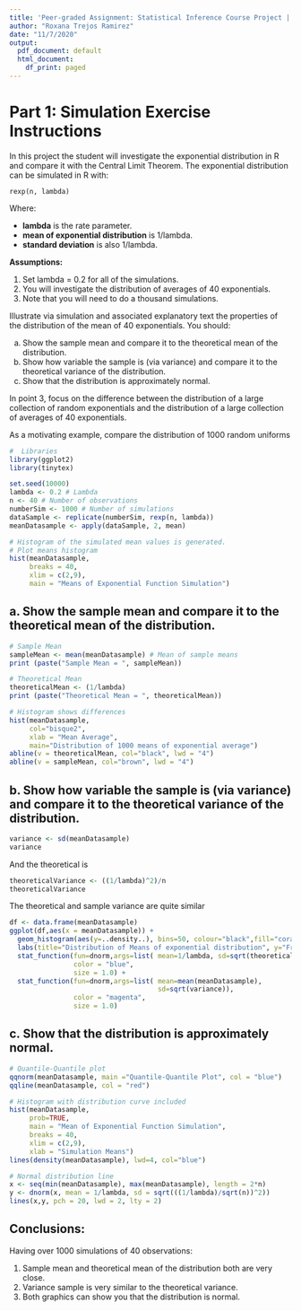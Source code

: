 ```yaml
---
title: 'Peer-graded Assignment: Statistical Inference Course Project | SIMULATION'
author: "Roxana Trejos Ramirez"
date: "11/7/2020"
output:
  pdf_document: default
  html_document:
    df_print: paged
---
```


# Part 1: Simulation Exercise Instructions

In this project the student will investigate the exponential distribution in R and compare it with the Central Limit Theorem. The exponential distribution can be simulated in R with:

    rexp(n, lambda)
    
Where:

*  **lambda** is the rate parameter.
*  **mean of exponential distribution** is 1/lambda.
*  **standard deviation** is also 1/lambda. 

**Assumptions: **

1.  Set lambda = 0.2 for all of the simulations.
2.  You will investigate the distribution of averages of 40 exponentials. 
3.  Note that you will need to do a thousand simulations.

Illustrate via simulation and associated explanatory text the properties of the distribution of the mean of 40 exponentials. 
You should:

a.  Show the sample mean and compare it to the theoretical mean of the distribution.
b.  Show how variable the sample is (via variance) and compare it to the theoretical variance of the distribution.
c.  Show that the distribution is approximately normal.

In point 3, focus on the difference between the distribution of a large collection of random exponentials and the distribution of a large collection of averages of 40 exponentials.

As a motivating example, compare the distribution of 1000 random uniforms

```r
#  Libraries
library(ggplot2)
library(tinytex)

set.seed(10000)
lambda <- 0.2 # Lambda
n <- 40 # Number of observations
numberSim <- 1000 # Number of simulations
dataSample <- replicate(numberSim, rexp(n, lambda))
meanDatasample <- apply(dataSample, 2, mean)

# Histogram of the simulated mean values is generated.
# Plot means histogram
hist(meanDatasample, 
     breaks = 40, 
     xlim = c(2,9), 
     main = "Means of Exponential Function Simulation")
```

## a.  Show the sample mean and compare it to the theoretical mean of the distribution.
```r
# Sample Mean
sampleMean <- mean(meanDatasample) # Mean of sample means
print (paste("Sample Mean = ", sampleMean))

# Theoretical Mean
theoreticalMean <- (1/lambda)
print (paste("Theoretical Mean = ", theoreticalMean))
```

```r
# Histogram shows differences
hist(meanDatasample, 
     col="bisque2", 
     xlab = "Mean Average", 
     main="Distribution of 1000 means of exponential average")
abline(v = theoreticalMean, col="black", lwd = "4")
abline(v = sampleMean, col="brown", lwd = "4")
```



## b. Show how variable the sample is (via variance) and compare it to the theoretical variance of the distribution.
```r
variance <- sd(meanDatasample)
variance
```

And the theoretical is

```r
theoreticalVariance <- ((1/lambda)^2)/n
theoreticalVariance
```

The theoretical and sample variance are quite similar

```r
df <- data.frame(meanDatasample)
ggplot(df,aes(x = meanDatasample)) +
  geom_histogram(aes(y=..density..), bins=50, colour="black",fill="coral") +
  labs(title="Distribution of Means of exponential distribution", y="Frequency") +
  stat_function(fun=dnorm,args=list( mean=1/lambda, sd=sqrt(theoreticalVariance)), 
                color = "blue", 
                size = 1.0) +
  stat_function(fun=dnorm,args=list( mean=mean(meanDatasample), 
                                     sd=sqrt(variance)), 
                color = "magenta", 
                size = 1.0)
```

## c.  Show that the distribution is approximately normal.
```r
# Quantile-Quantile plot
qqnorm(meanDatasample, main ="Quantile-Quantile Plot", col = "blue")
qqline(meanDatasample, col = "red")

# Histogram with distribution curve included
hist(meanDatasample, 
     prob=TRUE, 
     main = "Mean of Exponential Function Simulation", 
     breaks = 40, 
     xlim = c(2,9), 
     xlab = "Simulation Means")
lines(density(meanDatasample), lwd=4, col="blue")

# Normal distribution line
x <- seq(min(meanDatasample), max(meanDatasample), length = 2*n)
y <- dnorm(x, mean = 1/lambda, sd = sqrt(((1/lambda)/sqrt(n))^2))
lines(x,y, pch = 20, lwd = 2, lty = 2)

```

## Conclusions:

Having over 1000 simulations of 40 observations:

1.  Sample mean and theoretical mean of the distribution both are very close.
2.  Variance sample is very similar to the theoretical variance.
3.  Both graphics can show you that the distribution is normal. 

